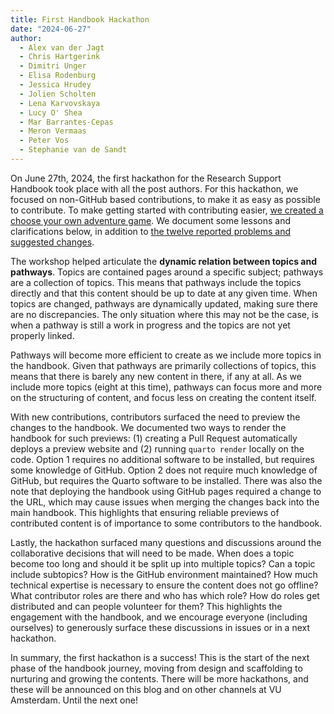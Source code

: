 ```yaml
---
title: First Handbook Hackathon
date: "2024-06-27"
author:   
  - Alex van der Jagt
  - Chris Hartgerink
  - Dimitri Unger
  - Elisa Rodenburg
  - Jessica Hrudey
  - Jolien Scholten
  - Lena Karvovskaya
  - Lucy O' Shea
  - Mar Barrantes-Cepas
  - Meron Vermaas
  - Peter Vos
  - Stephanie van de Sandt
---
```


On June 27th, 2024, the first hackathon for the Research Support Handbook took place with all the post authors. For this hackathon, we focused on non-GitHub based contributions, to make it as easy as possible to contribute. To make getting started with contributing easier, [we created a choose your own adventure game](https://ubvu.github.io/open-handbook/public/20240627hackathon.html). We document some lessons and clarifications below, in addition to [the twelve reported problems and suggested changes](https://github.com/ubvu/open-handbook/issues?q=created%3A2024-06-27).

The workshop helped articulate the **dynamic relation between topics and pathways**. Topics are contained pages around a specific subject; pathways are a collection of topics. This means that pathways include the topics directly and that this content should be up to date at any given time. When topics are changed, pathways are dynamically updated, making sure there are no discrepancies. The only situation where this may not be the case, is when a pathway is still a work in progress and the topics are not yet properly linked.

Pathways will become more efficient to create as we include more topics in the handbook. Given that pathways are primarily collections of topics, this means that there is barely any new content in there, if any at all. As we include more topics (eight at this time), pathways can focus more and more on the structuring of content, and focus less on creating the content itself.

With new contributions, contributors surfaced the need to preview the changes to the handbook. We documented two ways to render the handbook for such previews: (1) creating a Pull Request automatically deploys a preview website and (2) running `quarto render` locally on the code. Option 1 requires no additional software to be installed, but requires some knowledge of GitHub. Option 2 does not require much knowledge of GitHub, but requires the Quarto software to be installed. There was also the note that deploying the handbook using GitHub pages required a change to the URL, which may cause issues when merging the changes back into the main handbook. This highlights that ensuring reliable previews of contributed content is of importance to some contributors to the handbook.

Lastly, the hackathon surfaced many questions and discussions around the collaborative decisions that will need to be made. When does a topic become too long and should it be split up into multiple topics? Can a topic include subtopics? How is the GitHub environment maintained? How much technical expertise is necessary to ensure the content does not go offline? What contributor roles are there and who has which role? How do roles get distributed and can people volunteer for them? This highlights the engagement with the handbook, and we encourage everyone (including ourselves) to generously surface these discussions in issues or in a next hackathon. 

In summary, the first hackathon is a success! This is the start of the next phase of the handbook journey, moving from design and scaffolding to nurturing and growing the contents. There will be more hackathons, and these will be announced on this blog and on other channels at VU Amsterdam. Until the next one!
